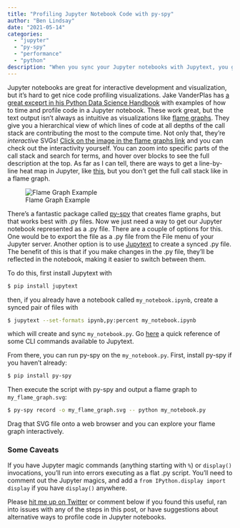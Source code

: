 ```yaml
---
title: "Profiling Jupyter Notebook Code with py-spy"
author: "Ben Lindsay"
date: "2021-05-14"
categories:
  - "jupyter"
  - "py-spy"
  - "performance"
  - "python"
description: "When you sync your Jupyter notebooks with Jupytext, you get to keep all the benefits of Jupyter notebooks while also being able to pass your code through a profiler like py-spy to get a rich, interactive visualization that helps you quickly understand where the bottlenecks are."
---
```


Jupyter notebooks are great for interactive development and visualization, but it's hard to get nice code profiling visualizations.
Jake VanderPlas has [a great exceprt in his Python Data Science Handbook](https://jakevdp.github.io/PythonDataScienceHandbook/01.07-timing-and-profiling.html) with examples of how to time and profile code in a Jupyter notebook.
These work great, but the text output isn't always as intuitive as visualizations like [flame graphs](http://www.brendangregg.com/flamegraphs.html).
They give you a hierarchical view of which lines of code at all depths of the call stack are contributing the most to the compute time.
Not only that, they're *interactive* SVGs!
[Click on the image in the flame graphs link](http://www.brendangregg.com/FlameGraphs/cpu-mysql-updated.svg) and you can check out the interactivity yourself.
You can zoom into specific parts of the call stack and search for terms, and hover over blocks to see the full description at the top.
As far as I can tell, there are ways to get a line-by-line heat map in Jupyter, like [this](https://stackoverflow.com/a/52461806), but you don't get the full call stack like in a flame graph.

![Flame Graph Example](flame-graph.png)

There's a fantastic package called [py-spy](https://github.com/benfred/py-spy) that creates flame graphs, but that works best with .py files.
Now we just need a way to get our Jupyter notebook represented as a .py file.
There are a couple of options for this.
One would be to export the file as a .py file from the File menu of your Jupyter server.
Another option is to use [Jupytext](https://github.com/mwouts/jupytext) to create a synced .py file.
The benefit of this is that if you make changes in the .py file, they'll be reflected in the notebook, making it easier to switch between them.

To do this, first install Jupytext with

```bash
$ pip install jupytext
```

then, if you already have a notebook called `my_notebook.ipynb`, create a synced pair of files with

```bash
$ jupytext --set-formats ipynb,py:percent my_notebook.ipynb
```

which will create and sync `my_notebook.py`.
Go [here](https://jupytext.readthedocs.io/en/latest/using-cli.html) a quick reference of some CLI commands available to Jupytext.

From there, you can run py-spy on the `my_notebook.py`. 
First, install py-spy if you haven't already:

```bash
$ pip install py-spy
```

Then execute the script with py-spy and output a flame graph to `my_flame_graph.svg`:

```bash
$ py-spy record -o my_flame_graph.svg -- python my_notebook.py
```

Drag that SVG file onto a web browser and you can explore your flame graph interactively.

### Some Caveats

If you have Jupyter magic commands (anything starting with `%`) or `display()` invocations, you'll run into errors executing as a flat .py script.
You'll need to comment out the Jupyter magics, and add a `from IPython.display import display` if you have `display()` anywhere.

Please [hit me up on Twitter](https://www.twitter.com/ben_j_lindsay) or comment below if you found this useful, ran into issues with any of the steps in this post, or have suggestions about alternative ways to profile code in Jupyter notebooks.

